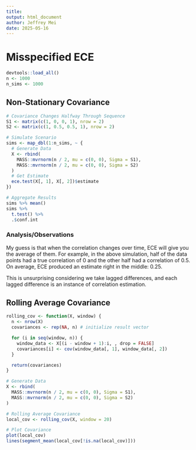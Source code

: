```yaml
---
title: 
output: html_document
author: Jeffrey Mei
date: 2025-05-16
---
```


# Misspecified ECE
```R
devtools::load_all()
n <- 1000
n_sims <- 1000
```

## Non-Stationary Covariance 
```R
# Covariance Changes Halfway Through Sequence
S1 <- matrix(c(1, 0, 0, 1), nrow = 2)
S2 <- matrix(c(1, 0.5, 0.5, 1), nrow = 2)

# Simulate Scenario
sims <- map_dbl(1:n_sims, ~ {
  # Generate Data
  X <- rbind(
    MASS::mvrnorm(n / 2, mu = c(0, 0), Sigma = S1),
    MASS::mvrnorm(n / 2, mu = c(0, 0), Sigma = S2)
  )
  # Get Estimate
  ece.test(X[, 1], X[, 2])$estimate
})

# Aggregate Results
sims %>% mean()
sims %>%
  t.test() %>%
  .$conf.int
```

### Analysis/Observations
My guess is that when the correlation changes over time, ECE will give you the average of them. For example, in the above simulation, half of the data points had a true correlation of 0 and the other half had a correlation of 0.5. On average, ECE produced an estimate right in the middle: 0.25. 

This is unsurprising considering we take lagged differences, and each lagged difference is an instance of correlation estimation.


## Rolling Average Covariance

```R
rolling_cov <- function(X, window) {
  n <- nrow(X)
  covariances <- rep(NA, n) # initialize result vector

  for (i in seq(window, n)) {
    window_data <- X[(i - window + 1):i, , drop = FALSE]
    covariances[i] <- cov(window_data[, 1], window_data[, 2])
  }

  return(covariances)
}
```

```R
# Generate Data
X <- rbind(
  MASS::mvrnorm(n / 2, mu = c(0, 0), Sigma = S1),
  MASS::mvrnorm(n / 2, mu = c(0, 0), Sigma = S2)
)

# Rolling Average Covariance
local_cov <- rolling_cov(X, window = 20)

# Plot Covariance
plot(local_cov)
lines(segment_mean(local_cov[!is.na(local_cov)]))
```


